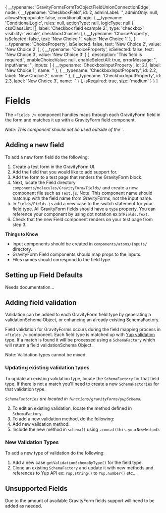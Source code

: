 
  {
    __typename: 'GravityFormsFormToObjectFieldUnionConnectionEdge',
    node: {
      __typename: 'CheckboxField',
      id: 2,
      adminLabel: '',
      adminOnly: null,
      allowsPrepopulate: false,
      conditionalLogic: {
        __typename: 'ConditionalLogic',
        rules: null,
        actionType: null,
        logicType: null
      },
      cssClassList: [],
      label: 'Checkbox field example 2.',
      type: 'checkbox',
      visibility: 'visible',
      checkboxChoices: [
        {
          __typename: 'ChoiceProperty',
          isSelected: false,
          text: 'New Choice 1',
          value: 'New Choice 1'
        },
        {
          __typename: 'ChoiceProperty',
          isSelected: false,
          text: 'New Choice 2',
          value: 'New Choice 2'
        },
        {
          __typename: 'ChoiceProperty',
          isSelected: false,
          text: 'New Choice 3',
          value: 'New Choice 3'
        }
      ],
      description: 'This field is required.',
      enableChoiceValue: null,
      enableSelectAll: true,
      errorMessage: '',
      inputName: '',
      inputs: [
        {
          __typename: 'CheckboxInputProperty',
          id: 2.1,
          label: 'New Choice 1',
          name: ''
        },
        {
          __typename: 'CheckboxInputProperty',
          id: 2.2,
          label: 'New Choice 2',
          name: ''
        },
        {
          __typename: 'CheckboxInputProperty',
          id: 2.3,
          label: 'New Choice 3',
          name: ''
        }
      ],
      isRequired: true,
      size: 'medium'
    }
  }
]

<Meta title="Components/Molecules/GravityForm/Fields" component={Fields} />

# Fields

The `<Fields />` component handles maps through each GravityForm field in the form and matches it up with a GravityForm field component.

_Note: This component should not be used outside of the `<GravityForm />._

## Adding a new field

To add a new form field do the following:

1. Create a test form in the GravityForm UI.
2. Add the field that you would like to add support for.
3. Add the form to a test page that renders the GravityForm block.
4. Next, locate the Field directory `components/molecules/GravityForm/Fields/` and create a new component file such as `Text.js`. Note: This component name should matchup with the field name from GravityForms, not the input name.
5. In `Fields/Fields.js` add a new case to the switch statement for your field type. All GravityForm fields should have a `type` property. You can reference your component by using dot notation ex:`GfFields.Text`.
6. Check that the new Field component renders on your test page from step 3.

**Things to Know**

- Input components should be created in `components/atoms/Inputs/` directory.
- GravityForm Field components should map props to the inputs.
- Files names should correspond to the field type.

## Setting up Field Defaults

Needs documentation...

## Adding field validation

Validation can be added to each GravityForm field type by generating a validationSchema Object, or enhancing an already existing SchemaFactory.

Field validation for GravityForms occurs during the field mapping process in `<Fields />` component. Each field type is matched up with [Yup validation](https://github.com/jquense/yup#api) type. If a match is found it will be processed using a `SchemaFactory` which will return a field validationSchema Object.

Note: Validation types cannot be mixed.

### Updating existing validation types

To update an existing validation type, locate the `SchemaFactory` for that field type. If there is not a match you'll need to create a new `SchemaFactories` for that validation type.

_`SchemaFactories` are located in `functions/gravityForms/yupSchema`._

2. To edit an existing validation, locate the method defined in `SchemaFactory`.
3. To add a new validation method, do the following:
4. Add new validation method.
5. Include the new method in `schema()` using `.concat(this.yourNewMethod)`.

### New Validation Types

To add a new type of validation do the following:

1. Add a new case `getValidationSchemaByType()` for the field type.
2. Clone an existing `SchemaFactory` and update it with new methods and references to Yup API ex: `Yup.string()` to `Yup.number()` etc...

## Unsupported Fields

Due to the amount of available GravityForm fields support will need to be added as needed.
